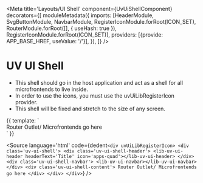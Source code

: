 
<Meta
    title='Layouts/UI Shell'
    component={UvUiShellComponent}
    decorators={[
        moduleMetadata({
            imports: [HeaderModule, SvgButtonModule, NavbarModule, RegisterIconModule.forRoot(ICON_SET), RouterModule.forRoot([], { useHash: true }), RegisterIconModule.forRoot(ICON_SET)],
            providers: [{provide: APP_BASE_HREF, useValue: '/'}],
        }),
    ]}
/>

# UV UI Shell

- This shell should go in the host application and act as a shell for all microfrontends to live inside.
- In order to use the icons, you must use the uvUiLibRegisterIcon provider.
- This shell will be fixed and stretch to the size of any screen.

<Canvas>
    <Story height="100vh" width="100vw" name="UI Shell">
  {{
    template: 
    `
    <div uvUiLibRegisterIcon>
        <div class='uv-ui-shell'>
            <div class='uv-ui-shell-header'>
                <lib-uv-ui-header headerText='Title' icon='apps-quad'></lib-uv-ui-header>
            </div>
            <div class='uv-ui-shell-navbar'>
                <lib-uv-ui-navbar></lib-uv-ui-navbar>
            </div>
            <div class='uv-ui-shell-content'>
                Router Outlet/ Microfrontends go here
            </div>
        </div>
    </div>
    `
  }}
</Story>
</Canvas>

<Source
  language='html'
  code={dedent`
     <div uvUiLibRegisterIcon>
        <div class='uv-ui-shell'>
            <div class='uv-ui-shell-header'>
                <lib-uv-ui-header headerText='Title' icon='apps-quad'></lib-uv-ui-header>
            </div>
            <div class='uv-ui-shell-navbar'>
                <lib-uv-ui-navbar></lib-uv-ui-navbar>
            </div>
            <div class='uv-ui-shell-content'>
                Router Outlet/ Microfrontends go here
            </div>
        </div>
    </div>
  `}
/>

